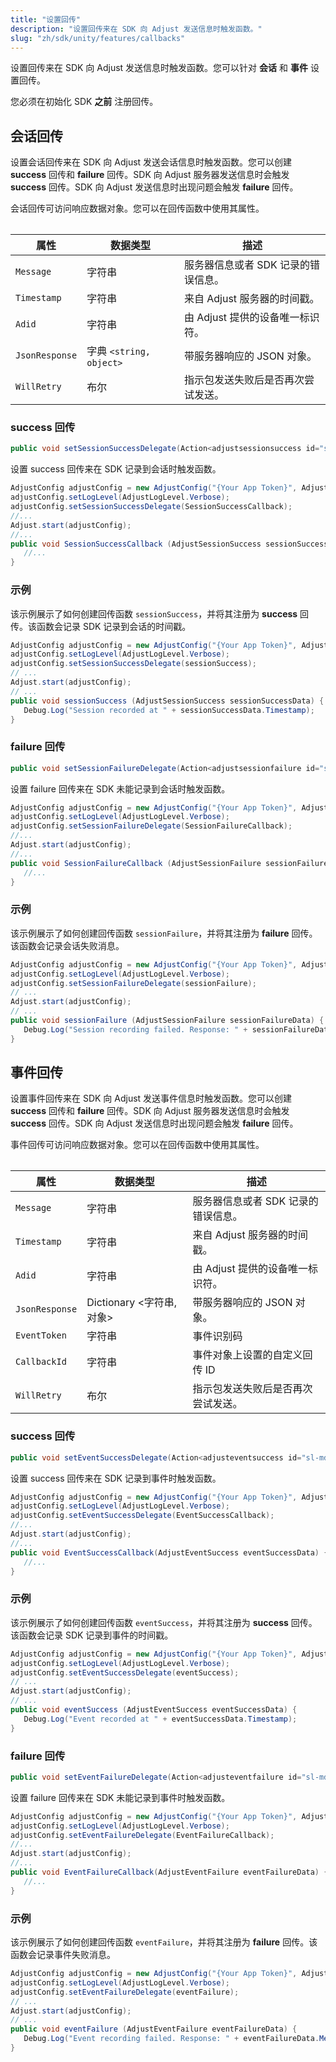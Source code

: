 ```yaml
---
title: "设置回传"
description: "设置回传来在 SDK 向 Adjust 发送信息时触发函数。"
slug: "zh/sdk/unity/features/callbacks"
---
```


设置回传来在 SDK 向 Adjust 发送信息时触发函数。您可以针对 **会话** 和 **事件** 设置回传。

<Callout type="important">

您必须在初始化 SDK **之前** 注册回传。

</Callout>

## 会话回传

设置会话回传来在 SDK 向 Adjust 发送会话信息时触发函数。您可以创建 **success** 回传和 **failure** 回传。SDK 向 Adjust 服务器发送信息时会触发 **success** 回传。SDK 向 Adjust 发送信息时出现问题会触发 **failure** 回传。

会话回传可访问响应数据对象。您可以在回传函数中使用其属性。

<Table>

| 属性           | 数据类型                | 描述                                |
| -------------- | ----------------------- | ----------------------------------- |
| `Message`      | 字符串                  | 服务器信息或者 SDK 记录的错误信息。 |
| `Timestamp`    | 字符串                  | 来自 Adjust 服务器的时间戳。        |
| `Adid`         | 字符串                  | 由 Adjust 提供的设备唯一标识符。    |
| `JsonResponse` | 字典 `<string, object>` | 带服务器响应的 JSON 对象。          |
| `WillRetry`    | 布尔                    | 指示包发送失败后是否再次尝试发送。  |

</Table>

### success 回传

```cs
public void setSessionSuccessDelegate(Action<adjustsessionsuccess id="sl-md0000000"> sessionSuccessDelegate, string sceneName = "Adjust");
```

设置 success 回传来在 SDK 记录到会话时触发函数。

```cs
AdjustConfig adjustConfig = new AdjustConfig("{Your App Token}", AdjustEnvironment.Sandbox);
adjustConfig.setLogLevel(AdjustLogLevel.Verbose);
adjustConfig.setSessionSuccessDelegate(SessionSuccessCallback);
//...
Adjust.start(adjustConfig);
//...
public void SessionSuccessCallback (AdjustSessionSuccess sessionSuccessData) {
   //...
}
```

### 示例

该示例展示了如何创建回传函数 `sessionSuccess`，并将其注册为 **success** 回传。该函数会记录 SDK 记录到会话的时间戳。

```cs
AdjustConfig adjustConfig = new AdjustConfig("{Your App Token}", AdjustEnvironment.Sandbox);
adjustConfig.setLogLevel(AdjustLogLevel.Verbose);
adjustConfig.setSessionSuccessDelegate(sessionSuccess);
// ...
Adjust.start(adjustConfig);
// ...
public void sessionSuccess (AdjustSessionSuccess sessionSuccessData) {
   Debug.Log("Session recorded at " + sessionSuccessData.Timestamp);
}
```

### failure 回传

```cs
public void setSessionFailureDelegate(Action<adjustsessionfailure id="sl-md0000000"> sessionFailureDelegate, string sceneName = "Adjust");
```

设置 failure 回传来在 SDK 未能记录到会话时触发函数。

```cs
AdjustConfig adjustConfig = new AdjustConfig("{Your App Token}", AdjustEnvironment.Sandbox);
adjustConfig.setLogLevel(AdjustLogLevel.Verbose);
adjustConfig.setSessionFailureDelegate(SessionFailureCallback);
//...
Adjust.start(adjustConfig);
//...
public void SessionFailureCallback (AdjustSessionFailure sessionFailureData) {
   //...
}
```

### 示例

该示例展示了如何创建回传函数 `sessionFailure`，并将其注册为 **failure** 回传。该函数会记录会话失败消息。

```cs
AdjustConfig adjustConfig = new AdjustConfig("{Your App Token}", AdjustEnvironment.Sandbox);
adjustConfig.setLogLevel(AdjustLogLevel.Verbose);
adjustConfig.setSessionFailureDelegate(sessionFailure);
// ...
Adjust.start(adjustConfig);
// ...
public void sessionFailure (AdjustSessionFailure sessionFailureData) {
   Debug.Log("Session recording failed. Response: " + sessionFailureData.Message);
}
```

## 事件回传

设置事件回传来在 SDK 向 Adjust 发送事件信息时触发函数。您可以创建 **success** 回传和 **failure** 回传。SDK 向 Adjust 服务器发送信息时会触发 **success** 回传。SDK 向 Adjust 发送信息时出现问题会触发 **failure** 回传。

事件回传可访问响应数据对象。您可以在回传函数中使用其属性。

<Table>

| 属性           | 数据类型                    | 描述                                |
| -------------- | --------------------------- | ----------------------------------- |
| `Message`      | 字符串                      | 服务器信息或者 SDK 记录的错误信息。 |
| `Timestamp`    | 字符串                      | 来自 Adjust 服务器的时间戳。        |
| `Adid`         | 字符串                      | 由 Adjust 提供的设备唯一标识符。    |
| `JsonResponse` | Dictionary \<字符串, 对象\> | 带服务器响应的 JSON 对象。          |
| `EventToken`   | 字符串                      | 事件识别码                          |
| `CallbackId`   | 字符串                      | 事件对象上设置的自定义回传 ID       |
| `WillRetry`    | 布尔                        | 指示包发送失败后是否再次尝试发送。  |

</Table>

### success 回传

```cs
public void setEventSuccessDelegate(Action<adjusteventsuccess id="sl-md0000000"> eventSuccessDelegate, string sceneName = "Adjust");
```

设置 success 回传来在 SDK 记录到事件时触发函数。

```cs
AdjustConfig adjustConfig = new AdjustConfig("{Your App Token}", AdjustEnvironment.Sandbox);
adjustConfig.setLogLevel(AdjustLogLevel.Verbose);
adjustConfig.setEventSuccessDelegate(EventSuccessCallback);
//...
Adjust.start(adjustConfig);
//...
public void EventSuccessCallback(AdjustEventSuccess eventSuccessData) {
   //...
}
```

### 示例

该示例展示了如何创建回传函数 `eventSuccess`，并将其注册为 **success** 回传。该函数会记录 SDK 记录到事件的时间戳。

```cs
AdjustConfig adjustConfig = new AdjustConfig("{Your App Token}", AdjustEnvironment.Sandbox);
adjustConfig.setLogLevel(AdjustLogLevel.Verbose);
adjustConfig.setEventSuccessDelegate(eventSuccess);
// ...
Adjust.start(adjustConfig);
// ...
public void eventSuccess (AdjustEventSuccess eventSuccessData) {
   Debug.Log("Event recorded at " + eventSuccessData.Timestamp);
}
```

### failure 回传

```cs
public void setEventFailureDelegate(Action<adjusteventfailure id="sl-md0000000"> eventFailureDelegate, string sceneName = "Adjust");
```

设置 failure 回传来在 SDK 未能记录到事件时触发函数。

```cs
AdjustConfig adjustConfig = new AdjustConfig("{Your App Token}", AdjustEnvironment.Sandbox);
adjustConfig.setLogLevel(AdjustLogLevel.Verbose);
adjustConfig.setEventFailureDelegate(EventFailureCallback);
//...
Adjust.start(adjustConfig);
//...
public void EventFailureCallback(AdjustEventFailure eventFailureData) {
   //...
}
```

### 示例

该示例展示了如何创建回传函数 `eventFailure`，并将其注册为 **failure** 回传。该函数会记录事件失败消息。

```cs
AdjustConfig adjustConfig = new AdjustConfig("{Your App Token}", AdjustEnvironment.Sandbox);
adjustConfig.setLogLevel(AdjustLogLevel.Verbose);
adjustConfig.setEventFailureDelegate(eventFailure);
// ...
Adjust.start(adjustConfig);
// ...
public void eventFailure (AdjustEventFailure eventFailureData) {
   Debug.Log("Event recording failed. Response: " + eventFailureData.Message);
}
```
